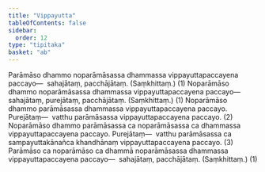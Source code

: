 ```yaml
---
title: "Vippayutta"
tableOfContents: false
sidebar:
  order: 12
type: "tipitaka"
basket: "ab"
---
```



<DynamicBreadcrumb />

<Division number="34">

<Paragraph number="2185">
Parāmāso dhammo noparāmāsassa dhammassa vippayuttapaccayena paccayo—  sahajātaṃ, pacchājātaṃ. (Saṃkhittaṃ.) (1)
</Paragraph>

<Paragraph number="2186">
Noparāmāso dhammo noparāmāsassa dhammassa vippayuttapaccayena paccayo—  sahajātaṃ, purejātaṃ, pacchājātaṃ. (Saṃkhittaṃ.) (1)
</Paragraph>

<Paragraph number="2187">
Noparāmāso dhammo parāmāsassa dhammassa vippayuttapaccayena paccayo. <Emphasis>Purejātaṃ</Emphasis>—  vatthu parāmāsassa vippayuttapaccayena paccayo. (2)
</Paragraph>

<Paragraph number="2188">
Noparāmāso dhammo parāmāsassa ca noparāmāsassa ca dhammassa vippayuttapaccayena paccayo. <Emphasis>Purejātaṃ</Emphasis>—  vatthu parāmāsassa ca sampayuttakānañca khandhānaṃ vippayuttapaccayena paccayo. (3)
</Paragraph>

<Paragraph number="2189">
Parāmāso ca noparāmāso ca dhammā noparāmāsassa dhammassa vippayuttapaccayena paccayo—  sahajātaṃ, pacchājātaṃ. (Saṃkhittaṃ.) (1)
</Paragraph>
</Division>